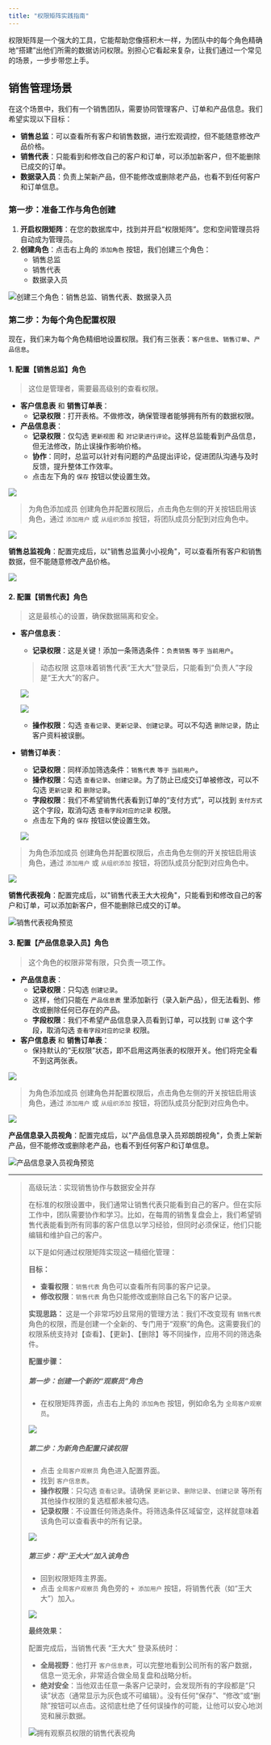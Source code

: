 ```yaml
---
title: "权限矩阵实践指南"
---
```


<Tip> 权限矩阵是一个强大的工具，它能帮助您像搭积木一样，为团队中的每个角色精确地“搭建”出他们所需的数据访问权限。别担心它看起来复杂，让我们通过一个常见的场景，一步步带您上手。 </Tip>

## 销售管理场景

在这个场景中，我们有一个销售团队，需要协同管理客户、订单和产品信息。我们希望实现以下目标：

-   **销售总监**：可以查看所有客户和销售数据，进行宏观调控，但不能随意修改产品价格。
-   **销售代表**：只能看到和修改自己的客户和订单，可以添加新客户，但不能删除已成交的订单。
-   **数据录入员**：负责上架新产品，但不能修改或删除老产品，也看不到任何客户和订单信息。

### 第一步：准备工作与角色创建

1.  **开启权限矩阵**：在您的数据库中，找到并开启“权限矩阵”。您和空间管理员将自动成为管理员。
2.  **创建角色**：点击右上角的 `添加角色` 按钮，我们创建三个角色：
    -   销售总监
    -   销售代表
    -   数据录入员

![创建三个角色：销售总监、销售代表、数据录入员](/images/2025-07-18-12-47-59.png)

### 第二步：为每个角色配置权限

现在，我们来为每个角色精细地设置权限。我们有三张表：`客户信息`、`销售订单`、`产品信息`。

#### 1. 配置【销售总监】角色

> 这位是管理者，需要最高级别的查看权限。

-   **客户信息表** 和 **销售订单表**：
    -   **记录权限**：打开表格。不做修改，确保管理者能够拥有所有的数据权限。
-   **产品信息表**：
    -   **记录权限**：仅勾选 `更新视图` 和 `对记录进行评论`。这样总监能看到产品信息，但无法修改，防止误操作影响价格。
    -   **协作**：同时，总监可以针对有问题的产品提出评论，促进团队沟通与及时反馈，提升整体工作效率。
    -   点击左下角的 `保存` 按钮以使设置生效。

![](/images/2025-07-18-13-46-41.png)

> <Info> 为角色添加成员 </Info>
> 创建角色并配置权限后，点击角色左侧的开关按钮启用该角色，通过 `添加用户` 或 `从组织添加` 按钮，将团队成员分配到对应角色中。

![](/images/2025-07-18-13-46-56.png)

**销售总监视角**：配置完成后，以"销售总监黄小小视角"，可以查看所有客户和销售数据，但不能随意修改产品价格。

![](/images/2025-07-18-13-14-08.gif)

#### 2. 配置【销售代表】角色

> 这是最核心的设置，确保数据隔离和安全。

-   **客户信息表**：
    -   **记录权限**：这是关键！添加一条筛选条件：`负责销售` `等于` `当前用户`。
    
    > <Note> 动态权限 </Note>
    > 这意味着销售代表“王大大”登录后，只能看到“负责人”字段是“王大大”的客户。

    ![](/images/2025-07-18-13-49-11.gif)

    ![](/images/2025-07-18-13-49-22.png)

    -   **操作权限**：勾选 `查看记录`、`更新记录`、`创建记录`。可以不勾选 `删除记录`，防止客户资料被误删。

-   **销售订单表**：
    -   **记录权限**：同样添加筛选条件：`销售代表` `等于` `当前用户`。
    -   **操作权限**：勾选 `查看记录`、`创建记录`。为了防止已成交订单被修改，可以不勾选 `更新记录` 和 `删除记录`。
    -   **字段权限**：我们不希望销售代表看到订单的“支付方式”，可以找到 `支付方式` 这个字段，取消勾选 `查看字段对应的记录` 权限。
    -   点击左下角的 `保存` 按钮以使设置生效。

    ![](/images/2025-07-18-13-51-28.png)

> <Info> 为角色添加成员 </Info>
> 创建角色并配置权限后，点击角色左侧的开关按钮启用该角色，通过 `添加用户` 或 `从组织添加` 按钮，将团队成员分配到对应角色中。

![](/images/2025-07-18-13-51-52.png)

**销售代表视角**：配置完成后，以"销售代表王大大视角"，只能看到和修改自己的客户和订单，可以添加新客户，但不能删除已成交的订单。

![销售代表视角预览](/images/2025-07-18-13-55-01.gif)

#### 3. 配置【产品信息录入员】角色

> 这个角色的权限非常有限，只负责一项工作。

-   **产品信息表**：
    -   **记录权限**：只勾选 `创建记录`。
    -   这样，他们只能在 `产品信息表` 里添加新行（录入新产品），但无法看到、修改或删除任何已存在的产品。
    -   **字段权限**：我们不希望产品信息录入员看到订单，可以找到 `订单` 这个字段，取消勾选 `查看字段对应的记录` 权限。
-   **客户信息表** 和 **销售订单表**：
    -   保持默认的“无权限”状态，即不启用这两张表的权限开关。他们将完全看不到这两张表。

![](/images/2025-07-18-13-52-25.png)

> <Info> 为角色添加成员 </Info>
> 创建角色并配置权限后，点击角色左侧的开关按钮启用该角色，通过 `添加用户` 或 `从组织添加` 按钮，将团队成员分配到对应角色中。

![](/images/2025-07-18-13-52-37.png)

**产品信息录入员视角**：配置完成后，以"产品信息录入员郑朗朗视角"，负责上架新产品，但不能修改或删除老产品，也看不到任何客户和订单信息。

![产品信息录入员视角预览](/images/2025-07-18-13-55-02.gif)

---

> <Tip> 高级玩法：实现销售协作与数据安全并存 </Tip>
>
> 在标准的权限设置中，我们通常让销售代表只能看到自己的客户。但在实际工作中，团队需要协作和学习。比如，在每周的销售复盘会上，我们希望销售代表能看到所有同事的客户信息以学习经验，但同时必须保证，他们只能编辑和维护自己的客户。
>
> 以下是如何通过权限矩阵实现这一精细化管理：
>
> **目标：**
> - **查看权限**：`销售代表` 角色可以查看所有同事的客户记录。
> - **修改权限**：`销售代表` 角色只能修改或删除自己名下的客户记录。
>
> **实现思路：**
> 这是一个非常巧妙且常用的管理方法：我们不改变现有 `销售代表` 角色的权限，而是创建一个全新的、专门用于“观察”的角色。这需要我们的权限系统支持对【查看】、【更新】、【删除】等不同操作，应用不同的筛选条件。
>
> **配置步骤：**
>
> ##### 第一步：创建一个新的“观察员”角色
> - 在权限矩阵界面，点击右上角的 `添加角色` 按钮，例如命名为 `全局客户观察员`。
>
> ![](/images/2025-07-18-13-53-00.png)
>
> ##### 第二步：为新角色配置只读权限
> - 点击 `全局客户观察员` 角色进入配置界面。
> - 找到 `客户信息表`。
> - **操作权限**：只勾选 `查看记录`。请确保 `更新记录`、`删除记录`、`创建记录` 等所有其他操作权限的复选框都未被勾选。
> - **记录权限**：不设置任何筛选条件。将筛选条件区域留空，这样就意味着该角色可以查看表中的所有记录。
>
> ![](/images/2025-07-18-13-53-14.png)
>
> ##### 第三步：将“王大大”加入该角色
> - 回到权限矩阵主界面。
> - 点击 `全局客户观察员` 角色旁的 `+ 添加用户` 按钮，将销售代表（如“王大大”）加入。
>
> ![](/images/2025-07-18-13-53-28.png)
>
> **最终效果：**
>
> 配置完成后，当销售代表 “王大大” 登录系统时：
> -   **全局视野**：他打开 `客户信息表`，可以完整地看到公司所有的客户数据，信息一览无余，非常适合做全局复盘和战略分析。
> -   **绝对安全**：当他双击任意一条客户记录时，会发现所有的字段都是“只读”状态（通常显示为灰色或不可编辑）。没有任何“保存”、“修改”或“删除”按钮可以点击。这彻底杜绝了任何误操作的可能，让他可以安心地浏览和展示数据。
>
> ![拥有观察员权限的销售代表视角](/images/2025-07-18-13-55-03.gif)